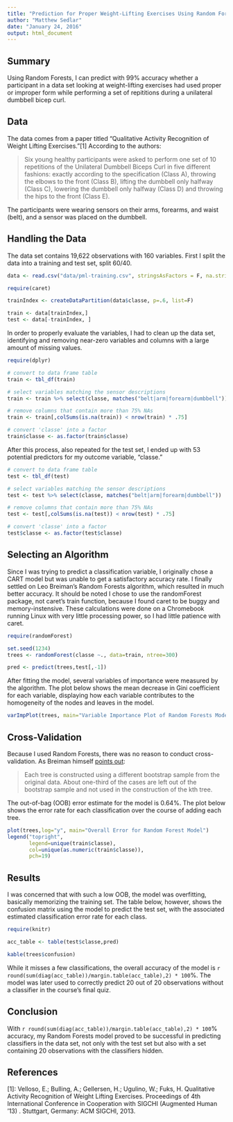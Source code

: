 ```yaml
---
title: "Prediction for Proper Weight-Lifting Exercises Using Random Forests"
author: "Matthew Sedlar"
date: "January 24, 2016"
output: html_document
---
```


## Summary

Using Random Forests, I can predict with 99% accuracy whether a participant in a data set looking at weight-lifting exercises had used proper or improper form while performing a set of repititions during a unilateral dumbbell bicep curl. 

## Data

The data comes from a paper titled "Qualitative Activity Recognition of Weight Lifting Exercises."[1] According to the authors:

> Six young healthy participants were asked to perform one set of 10 repetitions of the Unilateral Dumbbell Biceps Curl in five different fashions: exactly according to the specification (Class A), throwing the elbows to the front (Class B), lifting the dumbbell only halfway (Class C), lowering the dumbbell only halfway (Class D) and throwing the hips to the front (Class E).

The participants were wearing sensors on their arms, forearms, and waist (belt), and a sensor was placed on the dumbbell.

## Handling the Data

The data set contains 19,622 observations with 160 variables. First I split the data into a training and test set, split 60/40. 

```r

data <- read.csv("data/pml-training.csv", stringsAsFactors = F, na.strings=c("NA",""))

require(caret)

trainIndex <- createDataPartition(data$classe, p=.6, list=F)

train <- data[trainIndex,]
test <- data[-trainIndex, ]

```

In order to properly evaluate the variables, I had to clean up the data set, identifying and removing near-zero variables and columns with a large amount of missing values. 

```r

require(dplyr)

# convert to data frame table
train <- tbl_df(train)

# select variables matching the sensor descriptions
train <- train %>% select(classe, matches("belt|arm|forearm|dumbbell"))

# remove columns that contain more than 75% NAs
train <- train[,colSums(is.na(train)) < nrow(train) * .75]

# convert 'classe' into a factor
train$classe <- as.factor(train$classe)

```

After this process, also repeated for the test set, I ended up with 53 potential predictors for my outcome variable, "classe."

```r

# convert to data frame table
test <- tbl_df(test)

# select variables matching the sensor descriptions
test <- test %>% select(classe, matches("belt|arm|forearm|dumbbell"))

# remove columns that contain more than 75% NAs
test <- test[,colSums(is.na(test)) < nrow(test) * .75]

# convert 'classe' into a factor
test$classe <- as.factor(test$classe)

```

## Selecting an Algorithm

Since I was trying to predict a classification variable, I originally chose a CART model but was unable to get a satisfactory accuracy rate. I finally settled on Leo Breiman's Random Forests algorithm, which resulted in much better accuracy. It should be noted I chose to use the randomForest package, not caret's train function, because I found caret to be buggy and memory-instensive. These calculations were done on a Chromebook running Linux with very little processing power, so I had little patience with caret.

```r

require(randomForest)

set.seed(1234)
trees <- randomForest(classe ~., data=train, ntree=300)

pred <- predict(trees,test[,-1])

```

After fitting the model, several variables of importance were measured by the algorithm. The plot below shows the mean decrease in Gini coefficient for each variable, displaying how each variable contributes to the homogeneity of the nodes and leaves in the model.

```r

varImpPlot(trees, main="Variable Importance Plot of Random Forests Model", n.var=20)

```

## Cross-Validation

Because I used Random Forests, there was no reason to conduct cross-validation. As Breiman himself [points out](http://www.stat.berkeley.edu/~breiman/RandomForests/cc.home.htm#ooberr):

> Each tree is constructed using a different bootstrap sample from the original data. About one-third of the cases are left out of the bootstrap sample and not used in the construction of the kth tree.

The out-of-bag (OOB) error estimate for the model is 0.64%. The plot below shows the error rate for each classification over the course of adding each tree.

```r
plot(trees,log="y", main="Overall Error for Random Forest Model")
legend("topright",
       legend=unique(train$classe), 
       col=unique(as.numeric(train$classe)), 
       pch=19)
```

## Results

I was concerned that with such a low OOB, the model was overfitting, basically memorizing the training set. The table below, however, shows the confusion matrix using the model to predict the test set, with the associated estimated classification error rate for each class.

```r

require(knitr)

acc_table <- table(test$classe,pred)

kable(trees$confusion)

```

While it misses a few classifications, the overall accuracy of the model is `r round(sum(diag(acc_table))/margin.table(acc_table),2) * 100`%. The model was later used to correctly predict 20 out of 20 observations without a classifier in the course's final quiz.

##  Conclusion

With `r round(sum(diag(acc_table))/margin.table(acc_table),2) * 100`% accuracy, my Random Forests model proved to be successful in predicting classifiers in the data set, not only with the test set but also with a set containing 20 observations with the classifiers hidden.

## References

[1]: Velloso, E.; Bulling, A.; Gellersen, H.; Ugulino, W.; Fuks, H. Qualitative Activity Recognition of Weight Lifting Exercises. Proceedings of 4th International Conference in Cooperation with SIGCHI (Augmented Human '13) . Stuttgart, Germany: ACM SIGCHI, 2013.

